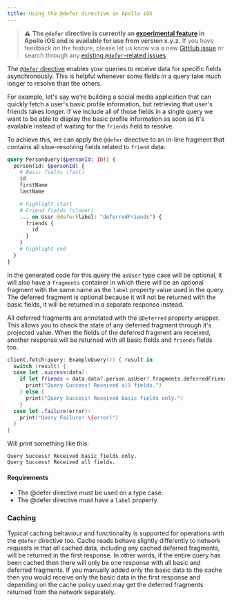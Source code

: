 ```yaml
---
title: Using the @defer directive in Apollo iOS
---
```


> ⚠️ **The `@defer` directive is currently an [experimental feature](https://www.apollographql.com/docs/resources/release-stages/#experimental-features) in Apollo iOS and is available for use from version x.y.z.** If you have feedback on the feature, please let us know via a new [GitHub issue](https://github.com/apollographql/apollo-ios/issues/new?assignees=&labels=bug%2Cneeds+investigation&projects=&template=bug_report.yaml) or search through any [existing `@defer`-related issues](https://github.com/apollographql/apollo-ios/issues?q=is%3Aissue+is%3Aopen+%22defer%22).

The [`@defer` directive](https://github.com/graphql/graphql-wg/blob/main/rfcs/DeferStream.md) enables your queries to receive data for specific fields asynchronously. This is helpful whenever some fields in a query take much longer to resolve than the others.

For example, let's say we're building a social media application that can quickly fetch a user's basic profile information, but retrieving that user's friends takes longer. If we include all of those fields in a single query we want to be able to display the basic profile information as soon as it's available instead of waiting for the `friends` field to resolve.

To achieve this, we can apply the `@defer` directive to an in-line fragment that contains all slow-resolving fields related to `friend` data:

```graphql
query PersonQuery($personId: ID!) {
  person(id: $personId) {
    # Basic fields (fast)
    id
    firstName
    lastName

    # highlight-start
    # Friend fields (slower)
    ... on User @defer(label: "deferredFriends") {
      friends {
        id
      }
    }
    # highlight-end
  }
}
```

In the generated code for this query the `asUser` type case will be optional, it will also have a `fragments` container in which there will be an optional fragment with the same name as the `label` property value used in the query. The deferred fragment is optional because it will not be returned with the basic fields, it will be returned in a separate response instead.

All deferred fragments are annotated with the `@Deferred` property wrapper. This allows you to check the state of any deferred fragment through it's projected value. When the fields of the deferred fragment are received, another response will be returned with all basic fields and `friends` fields too.

```swift
client.fetch(query: ExampleQuery()) { result in
  switch (result) {
  case let .success(data):
    if let friends = data.data?.person.asUser?.fragments.deferredFriends? {
      print("Query Success! Received all fields.")
    } else {
      print("Query Success! Received basic fields only.")
    }
  case let .failure(error):
    print("Query Failure! \(error)")
  }
}
```

Will print something like this:

```
Query Success! Received basic fields only.
Query Success! Received all fields.
```

#### Requirements
* The @defer directive must be used on a type case.
* The @defer directive must have a `label` property.

### Caching

Typical caching behaviour and functionality is supported for operations with the `@defer` directive too. Cache reads behave slightly differently to network requests in that _all_ cached data, including any cached deferred fragments, will be returned in the first response. In other words, if the entire query has been cached then there will only be one response with all basic and deferred fragments. If you manually added only the basic data to the cache then you would receive only the basic data in the first response and depending on the cache policy used may get the deferred fragments returned from the network separately.
